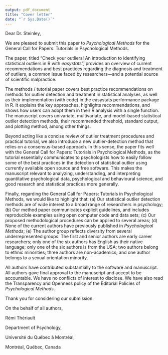 ```yaml
---
output: pdf_document
title: "Cover letter"
date: "`r Sys.Date()`"
---
```


Dear Dr. Steinley,

We are pleased to submit this paper to *Psychological Methods* for the General Call for Papers: Tutorials in Psychological Methods.

The paper, titled "Check your outliers! An introduction to identifying statistical outliers in R with *easystats*", provides an overview of current recommendations and best practices regarding the diagnosis and treatment of outliers, a common issue faced by researchers---and a potential source of scientific malpractice.

The methods / tutorial paper covers best practice recommendations on methods for outlier detection and treatment in statistical analyses, as well as their implementation (with code) in the easystats performance package in R. It explains the key approaches, highlights recommendations, and shows how users can adopt them in their R analysis with a single function. The manuscript covers univariate, multivariate, and model-based statistical outlier detection methods, their recommended threshold, standard output, and plotting method, among other things.

Beyond acting like a concise review of outlier treatment procedures and practical tutorial, we also introduce a new outlier-detection method that relies on a consensus-based approach. In this sense, the paper fits well with the General Call for Papers: Tutorials in Psychological Methods, as the tutorial essentially communicates to psychologists how to easily follow some of the best practices in the detection of statistical outlier using currently available open source and free software. This makes the manuscript relevant to analyzing, understanding, and interpreting quantitative psychological data, psychological and behavioural science, and good research and statistical practices more generally.

Finally, regarding the General Call for Papers: Tutorials in Psychological Methods, we would like to highlight that: (a) Our statistical outlier detection methods are of wide interest to a broad range of researchers in psychology; (b) Our method paper communicates explicit guidelines, and includes reproducible examples using open computer code and data sets; (c) Our proposed methodological procedures can be applied to several areas; (d) None of the current authors have previously published in *Psychological Methods*; (e) The author group reflects diversity from several underrepresented groups: The first and senior authors are early career researchers; only one of the six authors has English as their native language; only one of the six authors is from the USA; two authors belong to ethnic minorities; three authors are non-academics; and one author belongs to a sexual orientation minority.

All authors have contributed substantially to the software and manuscript. All authors gave final approval to the manuscript and accept to be accountable. We have no conflicts of interest to disclose. We have also read the Transparency and Openness policy of the Editorial Policies of *Psychological Methods*.

Thank you for considering our submission.

On the behalf of all authors,

Rémi Thériault

Department of Psychology,

Université du Québec à Montréal,

Montréal, Québec, Canada